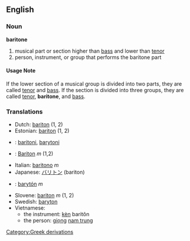 ==English==
===Noun===
'''baritone'''

# musical part or section higher than [[bass]] and lower than [[tenor]]
# person, instrument, or group that performs the baritone part

====Usage Note====
If the lower section of a musical group is divided into two parts, they are called [[tenor]] and [[bass]].  If the section is divided into three groups, they are called [[tenor]], '''baritone''', and [[bass]].

===Translations===
*Dutch: [[bariton]] (1, 2)
*Estonian: [[bariton]] (1, 2)
*{{msg:fi}}: [[baritoni]], [[barytoni]]
*{{msg:de}}: [[Bariton]] ''m'' (1,2)
*Italian: [[baritono]] ''m''
*Japanese: [[バリトン]] (bariton)
*{{sk}}: [[barytón#Slovak|barytón]] ''m''
*Slovene: [[bariton]] ''m'' (1, 2)
*Swedish: [[baryton]]
*Vietnamese:
**the instrument: [[kèn]] baritôn
**the person: [[giọng]] [[nam trung]]
[[Category:Greek derivations]]